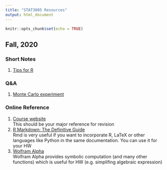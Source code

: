 ```yaml
---
title: "STAT3005 Resources"
output: html_document
---
```


```r
knitr::opts_chunk$set(echo = TRUE)
```

## Fall, 2020

### Short Notes
1. [Tips for R](2020F/SN-Tips-for-R.html)  

### Q&A
1. [Monte Carlo experiment](2020F/QA-MC-Experiment.html)  

### Online Reference
1. [Course website](https://sites.google.com/site/kwchankeith/teaching/s3005-2021Fall)  
This should be your major reference for revision  
2. [R Markdown: The Definitive Guide](https://bookdown.org/yihui/rmarkdown/)  
Rmd is very useful if you want to incorporate R, LaTeX or other languages like Python in the same documentation. You can use it for your HW  
3. [Wolfram Alpha](https://www.wolframalpha.com/)  
Wolfram Alpha provides symbolic computation (and many other functions) which is useful for HW (e.g. simplifing algebraic expression)  